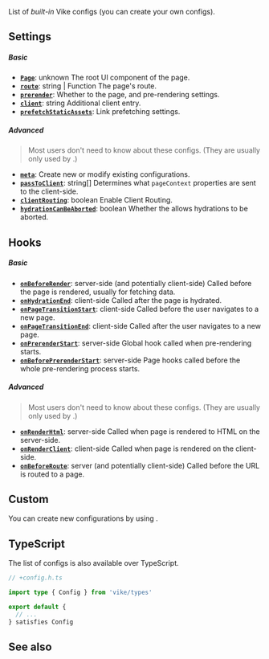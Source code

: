 
List of *built-in* Vike configs (you can <Link href="#custom">create your own configs</Link>).


## Settings

##### Basic

- [**`Page`**](/Page): <TextType>unknown</TextType> The root UI component of the page.
- [**`route`**](/routing): <TextType>string | Function</TextType> The page's route.
- [**`prerender`**](/prerender-config): Whether to <Link text="pre-render" href="/preredering" /> the page, and pre-rendering settings.
- [**`client`**](/client): <TextType>string</TextType> Additional client entry.
- [**`prefetchStaticAssets`**](/clientRouting#link-prefetching): Link prefetching settings.

##### Advanced

> Most users don't need to know about these configs. (They are usually only used by <Link href="/vike-packages" noBreadcrumb />.)

- [**`meta`**](/meta): Create new or modify existing configurations.
- [**`passToClient`**](/passToClient): <TextType>string[]</TextType> Determines what `pageContext` properties are sent to the client-side.
- [**`clientRouting`**](/clientRouting): <TextType>boolean</TextType> Enable Client Routing.
- [**`hydrationCanBeAborted`**](/clientRouting#usage-options): <TextType>boolean</TextType>  Whether the <Link text="UI framework" href="/ui-framework" /> allows hydrations to be aborted.

## Hooks

##### Basic

- [**`onBeforeRender`**](/onBeforeRender): <TextEnv>server-side (and potentially client-side)</TextEnv> Called before the page is rendered, usually for fetching data.
- [**`onHydrationEnd`**](/clientRouting#usage-options): <TextEnv>client-side</TextEnv> Called after the page is hydrated.
- [**`onPageTransitionStart`**](/clientRouting#usage-options): <TextEnv>client-side</TextEnv> Called before the user navigates to a new page.
- [**`onPageTransitionEnd`**](/clientRouting#usage-options): <TextEnv>client-side</TextEnv> Called after the user navigates to a new page.
- [**`onPrerenderStart`**](/onPrerenderStart): <TextEnv>server-side</TextEnv> Global hook called when pre-rendering starts.
- [**`onBeforePrerenderStart`**](/onBeforePrerenderStart): <TextEnv>server-side</TextEnv> Page hooks called before the whole pre-rendering process starts.

##### Advanced

> Most users don't need to know about these configs. (They are usually only used by <Link href="/vike-packages" noBreadcrumb />.)

- [**`onRenderHtml`**](/onRenderHtml): <TextEnv>server-side</TextEnv> Called when page is rendered to HTML on the server-side.
- [**`onRenderClient`**](/onRenderClient): <TextEnv>client-side</TextEnv> Called when page is rendered on the client-side.
- [**`onBeforeRoute`**](/onBeforeRoute): <TextEnv>server (and potentially client-side)</TextEnv> Called before the URL is routed to a page.


## Custom

You can create new configurations by using <Link text="meta" href="/meta" />.


## TypeScript

The list of configs is also available over TypeScript.

```ts
// +config.h.ts

import type { Config } from 'vike/types'

export default {
  // ...
} satisfies Config
```


## See also

<Link href="/config" />
